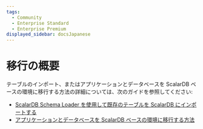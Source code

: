 ```yaml
---
tags:
  - Community
  - Enterprise Standard
  - Enterprise Premium
displayed_sidebar: docsJapanese
---
```


# 移行の概要


<TranslationBanner />

テーブルのインポート、またはアプリケーションとデータベースを ScalarDB ベースの環境に移行する方法の詳細については、次のガイドを参照してください:

- [ScalarDB Schema Loader を使用して既存のテーブルを ScalarDB にインポートする](schema-loader-import.mdx)
- [アプリケーションとデータベースを ScalarDB ベースの環境に移行する方法](scalardb-sql/migration-guide.mdx)
